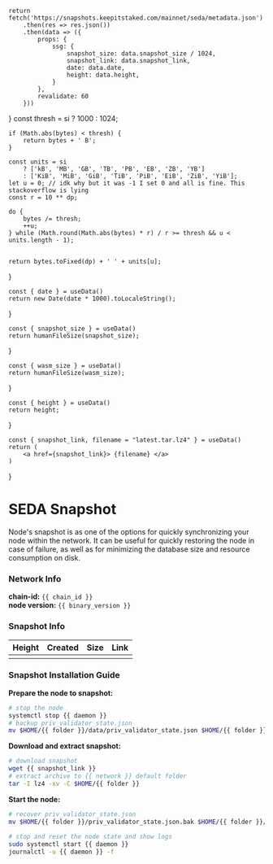 
    return fetch('https://snapshots.keepitstaked.com/mainnet/seda/metadata.json')
        .then(res => res.json())
        .then(data => ({
            props: {
                ssg: {
                    snapshot_size: data.snapshot_size / 1024,
                    snapshot_link: data.snapshot_link,
                    date: data.date,
                    height: data.height,
                }
            },
            revalidate: 60
        }))
}
    const thresh = si ? 1000 : 1024;

    if (Math.abs(bytes) < thresh) {
        return bytes + ' B';
    }

    const units = si
        ? ['kB', 'MB', 'GB', 'TB', 'PB', 'EB', 'ZB', 'YB']
        : ['KiB', 'MiB', 'GiB', 'TiB', 'PiB', 'EiB', 'ZiB', 'YiB'];
    let u = 0; // idk why but it was -1 I set 0 and all is fine. This stackoverflow is lying 
    const r = 10 ** dp;

    do {
        bytes /= thresh;
        ++u;
    } while (Math.round(Math.abs(bytes) * r) / r >= thresh && u < units.length - 1);


    return bytes.toFixed(dp) + ' ' + units[u];
}

    const { date } = useData()
    return new Date(date * 1000).toLocaleString();
}

    const { snapshot_size } = useData()
    return humanFileSize(snapshot_size);
}

    const { wasm_size } = useData()
    return humanFileSize(wasm_size);
}

    const { height } = useData()
    return height;
}

    const { snapshot_link, filename = "latest.tar.lz4" } = useData()
    return (
        <a href={snapshot_link}> {filename} </a>
    )
}


# SEDA Snapshot

Node's snapshot is as one of the options for quickly synchronizing your node within the network. It can be useful for quickly restoring the node in case of failure, as well as for minimizing the database size and resource consumption on disk.

### Network Info 
**chain-id:** `{{ chain_id }}` <br/>
**node version:** `{{ binary_version }}`

### Snapshot Info 
| Height        | Created             | Size             | Link             |
| :-----        | :----               | :----            | :----            | 
| <Height />    |    <CreationDate /> | <SnapshotSize /> | <DownloadLink />

### Snapshot Installation Guide

**Prepare the node to snapshot:**
```bash copy
# stop the node
systemctl stop {{ daemon }}
# backup priv_validator_state.json
mv $HOME/{{ folder }}/data/priv_validator_state.json $HOME/{{ folder }}/priv_validator_state.json.bak
```

**Download and extract snapshot:**
```bash copy
# download snapshot
wget {{ snapshot_link }}
# extract archive to {{ network }} default folder
tar -I lz4 -xv -C $HOME/{{ folder }}
```

**Start the node:**
```bash copy 
# recover priv_validator_state.json
mv $HOME/{{ folder }}/priv_validator_state.json.bak $HOME/{{ folder }}/data/priv_validator_state.json
 
# stop and reset the node state and show logs
sudo systemctl start {{ daemon }}
journalctl -u {{ daemon }} -f 
```
